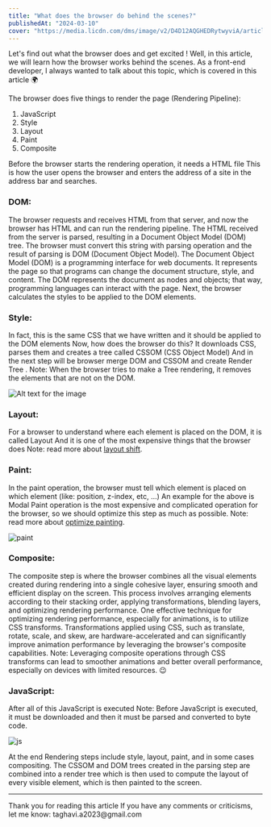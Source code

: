 ```yaml
---
title: "What does the browser do behind the scenes?"
publishedAt: "2024-03-10"
cover: "https://media.licdn.com/dms/image/v2/D4D12AQGHEDRytwyviA/article-cover_image-shrink_720_1280/article-cover_image-shrink_720_1280/0/1710078757316?e=1730332800&v=beta&t=-gaFQtq6CmYdJzATxr0OEnHG5-4boZxJGc-gwuzEF4w"
---
```


Let's find out what the browser does and get excited !
Well, in this article, we will learn how the browser works behind the scenes.
As a front-end developer, I always wanted to talk about this topic, which is covered in this article 🌍

The browser does five things to render the page (Rendering Pipeline):

1. JavaScript
2. Style
3. Layout
4. Paint
5. Composite

Before the browser starts the rendering operation, it needs a HTML file
This is how the user opens the browser and enters the address of a site in the address bar and searches.

### DOM:

The browser requests and receives HTML from that server, and now the browser has HTML and can run the rendering pipeline.
The HTML received from the server is parsed, resulting in a Document Object Model (DOM) tree.
The browser must convert this string with parsing operation and the result of parsing is DOM (Document Object Model).
The Document Object Model (DOM) is a programming interface for web documents. It represents the page so that programs can change the document structure, style, and content. The DOM represents the document as nodes and objects; that way, programming languages can interact with the page.
Next, the browser calculates the styles to be applied to the DOM elements.

### Style:

In fact, this is the same CSS that we have written and it should be applied to the DOM elements
Now, how does the browser do this?
It downloads CSS, parses them and creates a tree called CSSOM (CSS Object Model)
And in the next step will be browser merge DOM and CSSOM and create Render Tree .
Note: When the browser tries to make a Tree rendering, it removes the elements that are not on the DOM.

![Alt text for the image](https://media.licdn.com/dms/image/v2/D4D12AQFb5Tu0MU0m9w/article-inline_image-shrink_1500_2232/article-inline_image-shrink_1500_2232/0/1710095588184?e=1730332800&v=beta&t=NcXMIOzWgu_Y5jF0E7vk3IPbdfko_QptrTCnueuhUNw)

### Layout:

For a browser to understand where each element is placed on the DOM, it is called Layout
And it is one of the most expensive things that the browser does
Note: read more about [layout shift](https://developer.mozilla.org/en-US/docs/Web/API/LayoutShift).

### Paint:

In the paint operation, the browser must tell which element is placed on which element (like: position, z-index, etc, ...)
An example for the above is Modal
Paint operation is the most expensive and complicated operation for the browser, so we should optimize this step as much as possible.
Note: read more about [optimize painting](https://css-tricks.com/browser-painting-and-considerations-for-web-performance/?__im-takUyAlO=7950810043045485814).

![paint](https://media.licdn.com/dms/image/v2/D4D12AQETqUFP5imErQ/article-inline_image-shrink_1500_2232/article-inline_image-shrink_1500_2232/0/1710095545658?e=1730332800&v=beta&t=P_hfsEseo4TNM6_VFKmpGxRg0uWlkMmhqtaO01xVvaU)

### Composite:

The composite step is where the browser combines all the visual elements created during rendering into a single cohesive layer, ensuring smooth and efficient display on the screen. This process involves arranging elements according to their stacking order, applying transformations, blending layers, and optimizing rendering performance.
One effective technique for optimizing rendering performance, especially for animations, is to utilize CSS transforms. Transformations applied using CSS, such as translate, rotate, scale, and skew, are hardware-accelerated and can significantly improve animation performance by leveraging the browser's composite capabilities.
Note: Leveraging composite operations through CSS transforms can lead to smoother animations and better overall performance, especially on devices with limited resources. 😉

### JavaScript:

After all of this JavaScript is executed
Note: Before JavaScript is executed, it must be downloaded and then it must be parsed and converted to byte code.

![js](https://media.licdn.com/dms/image/v2/D4D12AQGDrTlnRRTLfA/article-inline_image-shrink_1000_1488/article-inline_image-shrink_1000_1488/0/1710095476885?e=1730332800&v=beta&t=zVkr_hzbCxIyvH1oLmO6hokOiAUNEgpkMuSY9TI4tX0)

At the end Rendering steps include style, layout, paint, and in some cases compositing. The CSSOM and DOM trees created in the parsing step are combined into a render tree which is then used to compute the layout of every visible element, which is then painted to the screen.

<hr />
Thank you for reading this article If you have any comments or criticisms, let me
know: taghavi.a2023@gmail.com
